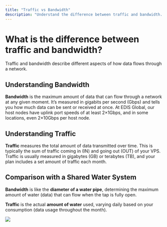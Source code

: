 ```yaml
---
title: "Traffic vs Bandwidth"
description: "Understand the difference between traffic and bandwidth. Learn how data flows through a network and how these concepts apply to VPS hosting at EDIS Global."
---
```


# What is the difference between traffic and bandwidth?

Traffic and bandwidth describe different aspects of how data flows through a network.

## Understanding Bandwidth

**Bandwidth** is the maximum amount of data that can flow through a network at any given moment. It’s measured in gigabits per second (Gbps) and tells you how much data can be sent or received at once. At EDIS Global, our host nodes have uplink port speeds of at least 2×1Gbps, and in some locations, even 2×10Gbps per host node.

## Understanding Traffic

**Traffic** measures the total amount of data transmitted over time. This is typically the sum of traffic coming in (IN) and going out (OUT) of your VPS. Traffic is usually measured in gigabytes (GB) or terabytes (TB), and your plan includes a set amount of traffic each month.

## Comparison with a Shared Water System

**Bandwidth** is like the **diameter of a water pipe**, determining the maximum amount of water (data) that can flow when the tap is fully open.

**Traffic** is the actual **amount of water** used, varying daily based on your consumption (data usage throughout the month).

![](/assets/huaNpFAxK5PVCl_NLo3ID-5oOD28JKi2bSVw4_Tm34b-20241006-202832.jpg)